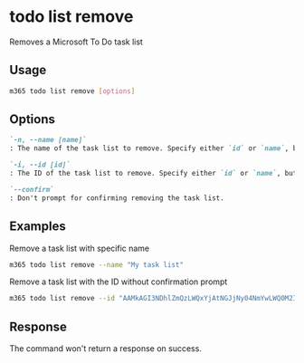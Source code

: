 
# todo list remove

Removes a Microsoft To Do task list

## Usage

```sh
m365 todo list remove [options]
```

## Options

```md defintion-list
`-n, --name [name]`
: The name of the task list to remove. Specify either `id` or `name`, but not both.

`-i, --id [id]`
: The ID of the task list to remove. Specify either `id` or `name`, but not both.

`--confirm`
: Don't prompt for confirming removing the task list.
```

<Global />

## Examples

Remove a task list with specific name

```sh
m365 todo list remove --name "My task list"
```

Remove a task list with the ID without confirmation prompt

```sh
m365 todo list remove --id "AAMkAGI3NDhlZmQzLWQxYjAtNGJjNy04NmYwLWQ0M2IzZTNlMDUwNAAuAAAAAACQ1l2jfH6VSZraktP8Z7auAQCbV93BagWITZhL3J6BMqhjAAD9pHIhAAA=" --confirm
```

## Response

The command won't return a response on success.
